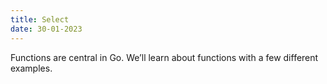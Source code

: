 ```yaml
---
title: Select 
date: 30-01-2023
---
```


Functions are central in Go. We’ll learn about functions with a few different examples.



```go

```

```go

```


